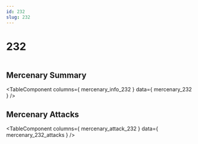```yaml
---
id: 232
slug: 232
---
```



# 232

<div style = {{ display: "flex" }}>
    <Image img={require('@site/static/img/mercenaries/illust/thum_char_view_n_232.jpg')}/>
    
</div>

## Mercenary Summary

<TableComponent
  columns={ mercenary_info_232 }
  data={ mercenary_232 }
/>

## Mercenary Attacks

<TableComponent
  columns={ mercenary_attack_232 }
  data={ mercenary_232_attacks }
/>